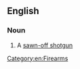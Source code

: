 ==English==

===Noun===
{{wikipedia}}
{{en-noun|head=[[sawed]]-[[off]] [[shotgun]]}}

# A [[sawn-off shotgun]]

[[Category:en:Firearms]]